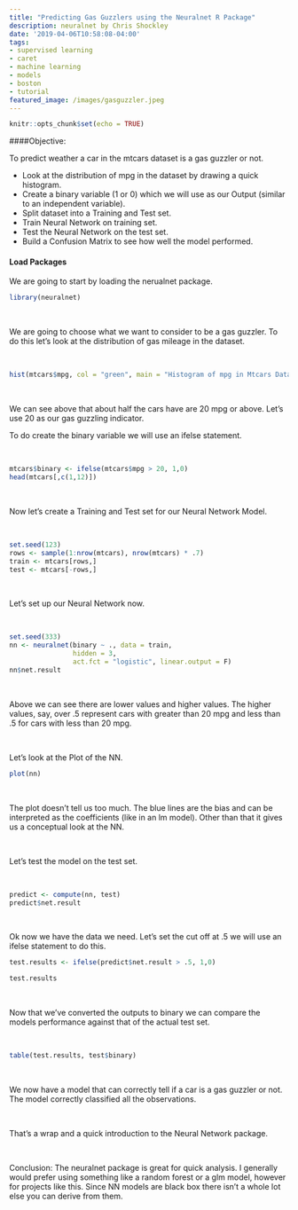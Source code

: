 ```yaml
---
title: "Predicting Gas Guzzlers using the Neuralnet R Package"
description: neuralnet by Chris Shockley
date: '2019-04-06T10:58:08-04:00'
tags:
- supervised learning
- caret
- machine learning
- models
- boston
- tutorial
featured_image: /images/gasguzzler.jpeg
---
```


```r
knitr::opts_chunk$set(echo = TRUE)
```
####Objective:

To predict weather a car in the mtcars dataset is a gas guzzler or not.  

* Look at the distribution of mpg in the dataset by drawing a quick histogram.  
* Create a binary variable (1 or 0) which we will use as our Output (similar to an independent variable).
* Split dataset into a Training and Test set.
* Train Neural Network on training set.
* Test the Neural Network on the test set.
* Build a Confusion Matrix to see how well the model performed.


#### Load Packages

We are going to start by loading the nerualnet package.
```r
library(neuralnet)
```
<br>

We are going to choose what we want to consider to be a gas guzzler.  To do this let's look at the distribution of gas mileage in the dataset.

<br>

```r
hist(mtcars$mpg, col = "green", main = "Histogram of mpg in Mtcars Dataset", breaks = 5)

```
<br>

We can see above that about half the cars have are 20 mpg or above.  Let's use 20 as our gas guzzling indicator.  

To do create the binary variable we will use an ifelse statement. 

<br>

```r
mtcars$binary <- ifelse(mtcars$mpg > 20, 1,0)
head(mtcars[,c(1,12)])
```

<br>

Now let's create a Training and Test set for our Neural Network Model.

<br>

```r
set.seed(123)
rows <- sample(1:nrow(mtcars), nrow(mtcars) * .7)
train <- mtcars[rows,]
test <- mtcars[-rows,]
```

<br>

Let's set up our Neural Network now.

<br>

```r
set.seed(333)
nn <- neuralnet(binary ~ ., data = train, 
                hidden = 3,
                act.fct = "logistic", linear.output = F)
nn$net.result
```
<br>

Above we can see there are lower values and higher values.  The higher values, say, over .5 represent cars with greater than 20 mpg and less than .5 for cars with less than 20 mpg.  

<br>

Let's look at the Plot of the NN.  

```r
plot(nn)

```

<br>

The plot doesn't tell us too much.  The blue lines are the bias and can be interpreted as the coefficients (like in an lm model).  Other than that it gives us a conceptual look at the NN.

<br>

Let's test the model on the test set.

<br>

```r
predict <- compute(nn, test)
predict$net.result
```
<br>

Ok now we have the data we need.  Let's set the cut off at .5 we will use an ifelse statement to do this.
```r
test.results <- ifelse(predict$net.result > .5, 1,0)

test.results
```
<br>

Now that we've converted the outputs to binary we can compare the models performance against that of the actual test set.

<br>


```r
table(test.results, test$binary)
```
<br>

We now have a model that can correctly tell if a car is a gas guzzler or not. The model correctly classified all the observations.  

<br>

That's a wrap and a quick introduction to the Neural Network package.

<br>

Conclusion:  The neuralnet package is great for quick analysis.  I generally would prefer using something like a random forest or a glm model, however for projects like this.  Since NN models are black box there isn't a whole lot else you can derive from them.